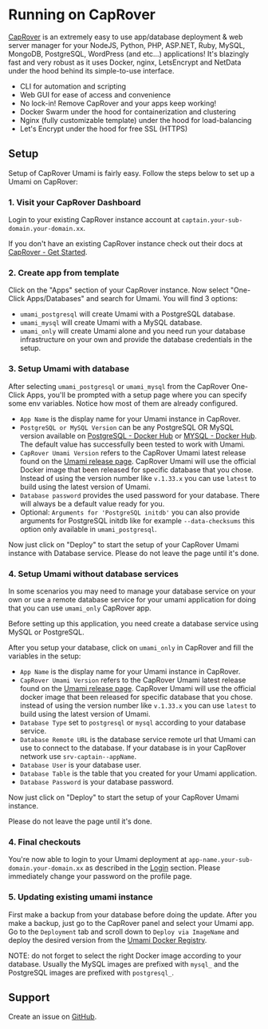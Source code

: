 # Running on CapRover

[CapRover](https://caprover.com) is an extremely easy to use app/database deployment & web server manager for your NodeJS, Python, PHP, ASP.NET, Ruby, MySQL, MongoDB, PostgreSQL, WordPress (and etc...) applications!
It's blazingly fast and very robust as it uses Docker, nginx, LetsEncrypt and NetData under the hood behind its simple-to-use interface.

- CLI for automation and scripting
- Web GUI for ease of access and convenience
- No lock-in! Remove CapRover and your apps keep working!
- Docker Swarm under the hood for containerization and clustering
- Nginx (fully customizable template) under the hood for load-balancing
- Let's Encrypt under the hood for free SSL (HTTPS)

## Setup

Setup of CapRover Umami is fairly easy. Follow the steps below to set up a Umami on CapRover:

### 1. Visit your CapRover Dashboard

Login to your existing CapRover instance account at `captain.your-sub-domain.your-domain.xx`.

If you don't have an existing CapRover instance check out their docs at [CapRover - Get Started](https://caprover.com/docs/get-started.html).

### 2. Create app from template

Click on the "Apps" section of your CapRover instance.
Now select "One-Click Apps/Databases" and search for Umami. You will find 3 options:

- `umami_postgresql` will create Umami with a PostgreSQL database.
- `umami_mysql` will create Umami with a MySQL database.
- `umami_only` will create Umami alone and you need run your database infrastructure on your own and provide the database credentials in the setup.

### 3. Setup Umami with database

After selecting `umami_postgresql` or `umami_mysql` from the CapRover One-Click Apps, you'll be prompted with a setup page where you can specify some env variables. Notice how most of them are already configured.

- `App Name` is the display name for your Umami instance in CapRover.
- `PostgreSQL or MySQL Version` can be any PostgreSQL OR MySQL version available on [PostgreSQL - Docker Hub](https://hub.docker.com/_/postgres) or [MYSQL - Docker Hub](https://hub.docker.com/_/mysql). The default value has successfully been tested to work with Umami.
- `CapRover Umami Version` refers to the CapRover Umami latest release found on the [Umami release page](https://github.com/umami-software/umami/releases). CapRover Umami will use the official Docker image that been released for specific database that you chose. Instead of using the version number like `v.1.33.x` you can use `latest` to build using the latest version of Umami.
- `Database password` provides the used password for your database. There will always be a default value ready for you.
- Optional: `Arguments for 'PostgreSQL initdb'` you can also provide arguments for PostgreSQL initdb like for example `--data-checksums` this option only available in `umami_postgresql`.

Now just click on "Deploy" to start the setup of your CapRover Umami instance with Database service.
Please do not leave the page until it's done.

### 4. Setup Umami without database services

In some scenarios you may need to manage your database service on your own or use a remote database service for your umami application for doing that you can use `umami_only` CapRover app.

Before setting up this application, you need create a database service using MySQL or PostgreSQL.

After you setup your database, click on `umami_only` in CapRover and fill the variables in the setup:

- `App Name` is the display name for your Umami instance in CapRover.
- `CapRover Umami Version` refers to the CapRover Umami latest release found on the [Umami release page](https://github.com/umami-software/umami/releases). CapRover Umami will use the official docker image that been released for specific database that you chose. instead of using the version number like `v.1.33.x` you can use `latest` to build using the latest version of Umami.
- `Database Type` set to `postgresql` or `mysql` according to your database service.
- `Database Remote URL` is the database service remote url that Umami can use to connect to the database. If your database is in your CapRover network use `srv-captain--appName`.
- `Database User` is your database user.
- `Database Table` is the table that you created for your Umami application.
- `Database Password` is your database password.

Now just click on "Deploy" to start the setup of your CapRover Umami instance.

Please do not leave the page until it's done.

### 4. Final checkouts

You're now able to login to your Umami deployment at `app-name.your-sub-domain.your-domain.xx` as described in the [Login](/docs/login) section. Please immediately change your password on the profile page.

### 5. Updating existing umami instance

First make a backup from your database before doing the update. After you make a backup, just go to the CapRover panel and select your Umami app.
Go to the `Deployment` tab and scroll down to `Deploy via ImageName` and deploy the desired version from the [Umami Docker Registry](https://github.com/umami-software/umami/pkgs/container/umami).

NOTE: do not forget to select the right Docker image according to your database. Usually the MySQL images are prefixed with `mysql_` and the PostgreSQL images are prefixed with `postgresql_`.

## Support

Create an issue on [GitHub](https://github.com/caprover/one-click-apps/issues).
